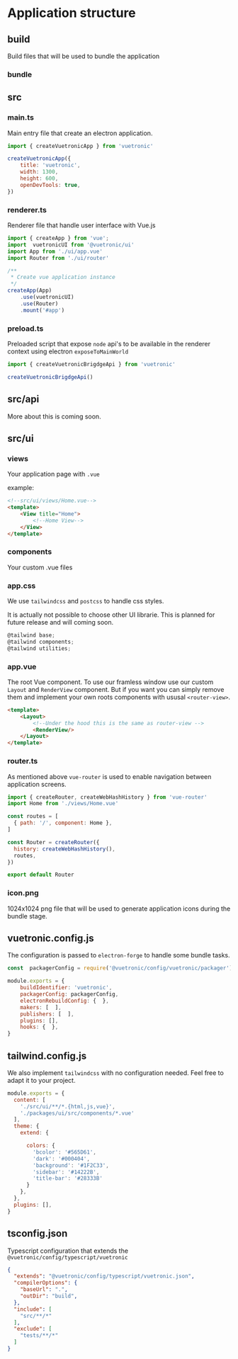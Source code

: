 

# Application structure




## build
Build files that will be used to bundle the application

### bundle


## src

### main.ts
Main entry file that create an electron application.

```js
import { createVuetronicApp } from 'vuetronic'

createVuetronicApp({
    title: 'vuetronic',
    width: 1300,
    height: 600,
    openDevTools: true,
})

```

### renderer.ts
Renderer file that handle user interface with Vue.js

``` js
import { createApp } from 'vue';
import  vuetronicUI from '@vuetronic/ui'
import App from './ui/app.vue'
import Router from './ui/router'

/**
 * Create vue application instance
 */
createApp(App)
    .use(vuetronicUI)
    .use(Router)
    .mount('#app')

```

### preload.ts
Preloaded script that expose `node` api's to be available in the renderer context using electron `exposeToMainWorld`

``` js
import { createVuetronicBrigdgeApi } from 'vuetronic'

createVuetronicBrigdgeApi()

```

## src/api

More about this is coming soon.

## src/ui
 
### views

Your application page with `.vue`

example:
```html
<!--src/ui/views/Home.vue-->
<template>
    <View title="Home">
        <!--Home View-->
    </View>
</template>
```

### components
Your custom .vue files
### app.css
We use `tailwindcss` and `postcss` to handle css styles.


<Callout emoji="🗓">
It is actually not possible to choose other UI librarie. This is planned for future release and will coming soon.
</Callout>

```js
@tailwind base;
@tailwind components;
@tailwind utilities;
```

### app.vue
The root Vue component. To use our framless window use our custom `Layout` and `RenderView` component. But if you want you can simply remove them and implement your own roots components with ususal `<router-view>`. 

```html
<template>
    <Layout>
        <!--Under the hood this is the same as router-view -->
        <RenderView/>
    </Layout>
</template>
```
### router.ts
As mentioned above `vue-router` is used to enable navigation between application screens. 
```js
import { createRouter, createWebHashHistory } from 'vue-router'
import Home from './views/Home.vue'

const routes = [
  { path: '/', component: Home },
]

const Router = createRouter({
  history: createWebHashHistory(),
  routes,
})

export default Router
```

### icon.png
1024x1024 png file that will be used to generate application icons during the bundle stage.



## vuetronic.config.js
The configuration is passed to `electron-forge` to handle some bundle tasks.
```js
const  packagerConfig = require('@vuetronic/config/vuetronic/packager')

module.exports = {
    buildIdentifier: 'vuetronic',
    packagerConfig: packagerConfig,
    electronRebuildConfig: {  },
    makers: [  ],
    publishers: [  ],
    plugins: [],
    hooks: {  },
}
```
## tailwind.config.js
We also implement `tailwindcss` with no configuration needed. Feel free to adapt it to your project.
```js
module.exports = {
  content: [
    './src/ui/**/*.{html,js,vue}',
    './packages/ui/src/components/*.vue'
  ],
  theme: {
    extend: {

      colors: {
        'bcolor': '#565D61',
        'dark': '#000404',
        'background': '#1F2C33',
        'sidebar': '#14222B',
        'title-bar': '#28333B'
      }
    },
  },
  plugins: [],
}

```
## tsconfig.json
Typescript configuration that extends the `@vuetronic/config/typescript/vuetronic`
```json
{
  "extends": "@vuetronic/config/typescript/vuetronic.json",
  "compilerOptions": {
    "baseUrl": ".",
    "outDir": "build",
  },
  "include": [
    "src/**/*"
  ],
  "exclude": [
    "tests/**/*"
  ]
}
```